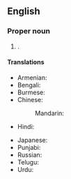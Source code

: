 ==English==
{{wikipedia}}

===Proper noun===
{{en-proper noun}}

# {{place|en|city/state capital|s/Meghalaya|c/India}}.

====Translations====
{{trans-top|capital of Meghalaya, India}}
* Armenian: {{t|hy|Շիլոնգ}}
* Bengali: {{t|bn|শিলং|sc=Beng}}
* Burmese: {{t|my|ရှီလောင်|sc=Mymr}}
* Chinese:
*: Mandarin: {{t+|cmn|西隆|tr=Xīlóng|sc=Hani}}
* Hindi: {{t|hi|शिलांग}}
{{trans-mid}}
* Japanese: {{t|ja|シロン|tr=Shiron}}
* Punjabi: {{t-needed|pa}}
* Russian: {{t|ru|Шилло́нг|m}}
* Telugu: {{t|te|షిల్లాంగ్}}
* Urdu: {{t|ur|شیلانگ|tr=śilāṅg}}
{{trans-bottom}}